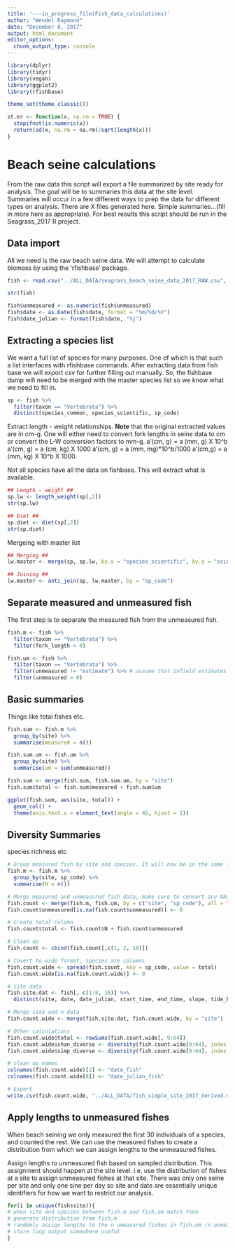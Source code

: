 ```yaml
---
title: '---in_progress_file(Fish_data_calculations)'
author: "Wendel Raymond"
date: "December 8, 2017"
output: html_document
editor_options: 
  chunk_output_type: console
---
```


```r
library(dplyr)
library(tidyr)
library(vegan)
library(ggplot2)
library(rfishbase)

theme_set(theme_classic())
```

```r
st.er <- function(x, na.rm = TRUE) {
  stopifnot(is.numeric(x))
  return(sd(x, na.rm = na.rm)/sqrt(length(x)))
}
```

# Beach seine calculations
From the raw data this script will export a file summarized by site ready for analysis. The goal will be to summaries this data at the site level. Summaries will occur in a few different ways to prep the data for different types on analysis. There are X files generated here. Simple summaries...(fill in more here as appropriate). For best results this script should be run in the Seagrass_2017 R project.

## Data import
All we need is the raw beach seine data. We will attempt to calculate biomass by using the 'rfishbase' package.

```r
fish <- read.csv("../ALL_DATA/seagrass_beach_seine_data_2017_RAW.csv", stringsAsFactors = FALSE, header = TRUE)

str(fish)

fish$unmeasured <- as.numeric(fish$unmeasured)
fish$date <- as.Date(fish$date, format = "%m/%d/%Y")
fish$date_julian <- format(fish$date, "%j")
```

## Extracting a species list
We want a full list of species for many purposes. One of which is that such a list interfaces with rfishbase commands. After extracting data from fish base we will export csv for further filling out manually. So, the fishbase dump will need to be merged with the master species list so we know what we need to fill in.

```r
sp <- fish %>% 
  filter(taxon == "Vertebrata") %>%
  distinct(species_common, species_scientific, sp_code)
```

Extract length - weight relationships. **Note** that the original extracted values are in cm-g. One will either need to convert fork lengths in seine data to cm or convert the L-W conversion factors to mm-g. a’(cm, g) = a (mm, g) X 10^b a’(cm, g) = a (cm, kg) X 1000 a’(cm, g) = a (mm, mg)*10^b/1000 a’(cm,g) = a (mm, kg) X 10^b X 1000.

Not all species have all the data on fishbase. This will extract what is available.
```r
## Length - weight ##
sp.lw <- length_weight(sp[,2])
str(sp.lw)

## Diet ##
sp.diet <- diet(sp[,2])
str(sp.diet)
```

Mergeing with master list
```r
## Merging ##
lw.master <- merge(sp, sp.lw, by.x = "species_scientific", by.y = "sciname")

## Joining ##
lw.master <- anti_join(sp, lw.master, by = "sp_code")
```


## Separate measured and unmeasured fish
The first step is to separate the measured fish from the unmeasured fish.
```r
fish.m <- fish %>%
  filter(taxon == "Vertebrata") %>%
  filter(fork_length > 0)

fish.um <- fish %>%
  filter(taxon == "Vertebrata") %>% 
  filter(unmeasured != "estimate") %>% # assume that infield estimates are accurate
  filter(unmeasured > 0)
```

## Basic summaries
Things like total fishes etc.
```r
fish.sum <- fish.m %>%
  group_by(site) %>% 
  summarise(measured = n())

fish.sum.um <- fish.um %>%
  group_by(site) %>% 
  summarise(um = sum(unmeasured))

fish.sum <- merge(fish.sum, fish.sum.um, by = "site")
fish.sum$total <- fish.sum$measured + fish.sum$um

ggplot(fish.sum, aes(site, total)) +
  geom_col() +
  theme(axis.text.x = element_text(angle = 45, hjust = 1))
```

## Diversity Summaries
species richness etc
```r
# Group measured fish by site and species. It will now be in the same format at the unmeasured subset of the data
fish.m <- fish.m %>% 
  group_by(site, sp_code) %>% 
  summarise(N = n())

# Merge measured and unmeasured fish data, make sure to convert any NAs in N and unmeasured columns to 0
fish.count <- merge(fish.m, fish.um, by = c("site", "sp_code"), all = TRUE)
fish.count$unmeasured[is.na(fish.count$unmeasured)] <- 0

# Create total column
fish.count$total <- fish.count$N + fish.count$unmeasured

# Clean up
fish.count <- cbind(fish.count[,c(1, 2, 18)])

# Covert to wide format, species are columns
fish.count.wide <- spread(fish.count, key = sp_code, value = total) 
fish.count.wide[is.na(fish.count.wide)] <- 0

# Site data
fish.site.dat <- fish[, c(1:8, 16)] %>% 
  distinct(site, date, date_julian, start_time, end_time, slope, tide_height, tide_time)

# Merge site and n data
fish.count.wide <- merge(fish.site.dat, fish.count.wide, by = "site")

# Other calculations
fish.count.wide$total <- rowSums(fish.count.wide[, 9:64])
fish.count.wide$shan_diverse <- diversity(fish.count.wide[9:64], index = "shannon")
fish.count.wide$simp_diverse <- diversity(fish.count.wide[9:64], index = "simpson")  

# clean up names
colnames(fish.count.wide)[2] <- "date_fish"
colnames(fish.count.wide[8]) <- "date_julian_fish"

# Export
write.csv(fish.count.wide, "../ALL_DATA/fish_simple_site_2017_derived.csv", row.names = FALSE)
```


## Apply lengths to unmeasured fishes
When beach seining we only measured the first 30 individuals of a species, and counted the rest. We can use the measured fishes to create a distribution from which we can assign lengths to the unmeasured fishes.

Assign lengths to unmeasured fish based on sampled distribution. This assignment should happen at the site level. i.e. use the distribution of fishes at a site to assign unmeasured fishes at that site. There was only one seine per site and only one sine per day so site and date are essentially unique identifiers for how we want to restrict our analysis.  
```r
for(i in unique(fish$site)){
# when site and speices between fish.m and fish.um match then
# generate distribution from fish.m
# randomly assign lengths to the n umeasured fishes in fish.um (n unmeasured fishes is value of fish.um$unmeasured)
# store loop output somewhere useful
}

```

